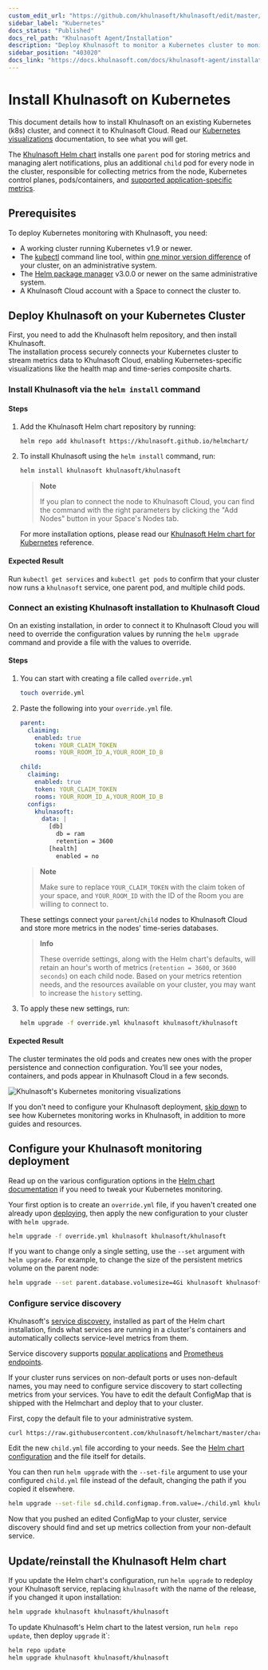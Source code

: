 ```yaml
---
custom_edit_url: "https://github.com/khulnasoft/khulnasoft/edit/master/packaging/installer/methods/kubernetes.md"
sidebar_label: "Kubernetes"
docs_status: "Published"
docs_rel_path: "Khulnasoft Agent/Installation"
description: "Deploy Khulnasoft to monitor a Kubernetes cluster to monitor the health, performance, resource utilization, and application metrics of a Kubernetes cluster in real time."
sidebar_position: "403020"
docs_link: "https://docs.khulnasoft.com/docs/khulnasoft-agent/installation/kubernetes"
---
```



# Install Khulnasoft on Kubernetes

This document details how to install Khulnasoft on an existing Kubernetes (k8s) cluster, and connect it to Khulnasoft Cloud. Read our [Kubernetes visualizations](/docs/dashboards-and-charts/kubernetes-tab) documentation, to see what you will get.

The [Khulnasoft Helm chart](/docs/khulnasoft-agent/installation/kubernetes-helm-chart-reference) installs one `parent` pod for storing metrics and managing alert notifications, plus an additional
`child` pod for every node in the cluster, responsible for collecting metrics from the node, Kubernetes control planes,
pods/containers, and [supported application-specific
metrics](https://github.com/khulnasoft/helmchart#service-discovery-and-supported-services).

## Prerequisites

To deploy Kubernetes monitoring with Khulnasoft, you need:

- A working cluster running Kubernetes v1.9 or newer.
- The [kubectl](https://kubernetes.io/docs/reference/kubectl/overview/) command line tool, within [one minor version
    difference](https://kubernetes.io/docs/tasks/tools/install-kubectl/#before-you-begin) of your cluster, on an
    administrative system.
- The [Helm package manager](https://helm.sh/) v3.0.0 or newer on the same administrative system.
- A Khulnasoft Cloud account with a Space to connect the cluster to.

## Deploy Khulnasoft on your Kubernetes Cluster

First, you need to add the Khulnasoft helm repository, and then install Khulnasoft.  
The installation process securely connects your Kubernetes cluster to stream metrics data to Khulnasoft Cloud, enabling Kubernetes-specific visualizations like the health map and time-series composite charts.

<Tabs groupId="installation_type">
<TabItem value="new_installations" label="New Installations">

<h3> Install Khulnasoft via the <code>helm install</code> command </h3>

#### Steps

1. Add the Khulnasoft Helm chart repository by running:

    ```bash
    helm repo add khulnasoft https://khulnasoft.github.io/helmchart/
    ```

2. To install Khulnasoft using the `helm install` command, run:

    ```bash
    helm install khulnasoft khulnasoft/khulnasoft 
    ```

    > **Note**
    >
    > If you plan to connect the node to Khulnasoft Cloud, you can find the command with the right parameters by clicking the "Add Nodes" button in your Space's Nodes tab.

    For more installation options, please read our [Khulnasoft Helm chart for Kubernetes](/docs/khulnasoft-agent/installation/kubernetes-helm-chart-reference) reference.

#### Expected Result

Run `kubectl get services` and `kubectl get pods` to confirm that your cluster now runs a `khulnasoft` service, one parent pod, and multiple child pods.

</TabItem>
<TabItem value="existing_installations" label="Existing Installations">

<h3> Connect an existing Khulnasoft installation to Khulnasoft Cloud </h3>

On an existing installation, in order to connect it to Khulnasoft Cloud you will need to override the configuration values by running the `helm upgrade` command and provide a file with the values to override.

#### Steps

1. You can start with creating a file called `override.yml`

    ```bash
    touch override.yml
    ```

2. Paste the following into your `override.yml` file.

    ```yaml
    parent:
      claiming:
        enabled: true
        token: YOUR_CLAIM_TOKEN
        rooms: YOUR_ROOM_ID_A,YOUR_ROOM_ID_B

    child:
      claiming:
        enabled: true
        token: YOUR_CLAIM_TOKEN
        rooms: YOUR_ROOM_ID_A,YOUR_ROOM_ID_B
      configs:
        khulnasoft:
          data: |
            [db]
              db = ram
              retention = 3600
            [health]
              enabled = no
    ```

    > **Note**
    >
    > Make sure to replace `YOUR_CLAIM_TOKEN` with the claim token of your space,
    > and `YOUR_ROOM_ID` with the ID of the Room you are willing to connect to.

    These settings connect your `parent`/`child` nodes to Khulnasoft Cloud and store more metrics in the nodes' time-series databases.

    > **Info**
    >
    > These override settings, along with the Helm chart's defaults, will retain an hour's worth of metrics (`retention = 3600`, or `3600 seconds`) on each child node. Based on your metrics retention needs, and the resources available on your cluster, you may want to increase the `history` setting.

3. To apply these new settings, run:

    ```bash
    helm upgrade -f override.yml khulnasoft khulnasoft/khulnasoft
    ```

#### Expected Result

The cluster terminates the old pods and creates new ones with the proper persistence and connection configuration. You'll see your nodes, containers, and pods appear in Khulnasoft Cloud in a few seconds.

</TabItem>
</Tabs>

![Khulnasoft's Kubernetes monitoring
visualizations](https://user-images.githubusercontent.com/1153921/107801491-5dcb0f00-6d1d-11eb-9ab1-876c39f556e2.png)

If you don't need to configure your Khulnasoft deployment, [skip down](#whats-next) to see how Kubernetes monitoring works
in Khulnasoft, in addition to more guides and resources.

## Configure your Khulnasoft monitoring deployment

Read up on the various configuration options in the [Helm chart
documentation](https://github.com/khulnasoft/helmchart#configuration) if you need to tweak your Kubernetes monitoring.

Your first option is to create an `override.yml` file, if you haven't created one already upon [deploying](#deploy-khulnasoft-on-your-kubernetes-cluster), then apply the new configuration to your cluster with `helm
upgrade`.

```bash
helm upgrade -f override.yml khulnasoft khulnasoft/khulnasoft
```

If you want to change only a single setting, use the `--set` argument with `helm upgrade`. For example, to change the
size of the persistent metrics volume on the parent node:

```bash
helm upgrade --set parent.database.volumesize=4Gi khulnasoft khulnasoft/khulnasoft
```

### Configure service discovery

Khulnasoft's [service discovery](https://github.com/khulnasoft/agent-service-discovery/#service-discovery), installed as part
of the Helm chart installation, finds what services are running in a cluster's containers and automatically collects
service-level metrics from them.

Service discovery supports [popular applications](https://github.com/khulnasoft/helmchart#applications) and [Prometheus endpoints](https://github.com/khulnasoft/helmchart#prometheus-endpoints).

If your cluster runs services on non-default ports or uses non-default names, you may need to configure service
discovery to start collecting metrics from your services. You have to edit the default ConfigMap that is shipped with
the Helmchart and deploy that to your cluster.

First, copy the default file to your administrative system.

```bash
curl https://raw.githubusercontent.com/khulnasoft/helmchart/master/charts/khulnasoft/sdconfig/child.yml -o child.yml
```

Edit the new `child.yml` file according to your needs. See the [Helm chart configuration](https://github.com/khulnasoft/helmchart#configuration) and the file itself for details.

You can then run `helm upgrade` with the `--set-file` argument to use your configured `child.yml` file instead of the
default, changing the path if you copied it elsewhere.

```bash
helm upgrade --set-file sd.child.configmap.from.value=./child.yml khulnasoft khulnasoft/khulnasoft
```

Now that you pushed an edited ConfigMap to your cluster, service discovery should find and set up metrics collection
from your non-default service.

## Update/reinstall the Khulnasoft Helm chart

If you update the Helm chart's configuration, run `helm upgrade` to redeploy your Khulnasoft service, replacing `khulnasoft`
with the name of the release, if you changed it upon installation:

```bash
helm upgrade khulnasoft khulnasoft/khulnasoft
```

To update Khulnasoft's Helm chart to the latest version, run `helm repo update`, then deploy `upgrade` it`:

```bash
helm repo update
helm upgrade khulnasoft khulnasoft/khulnasoft
```
